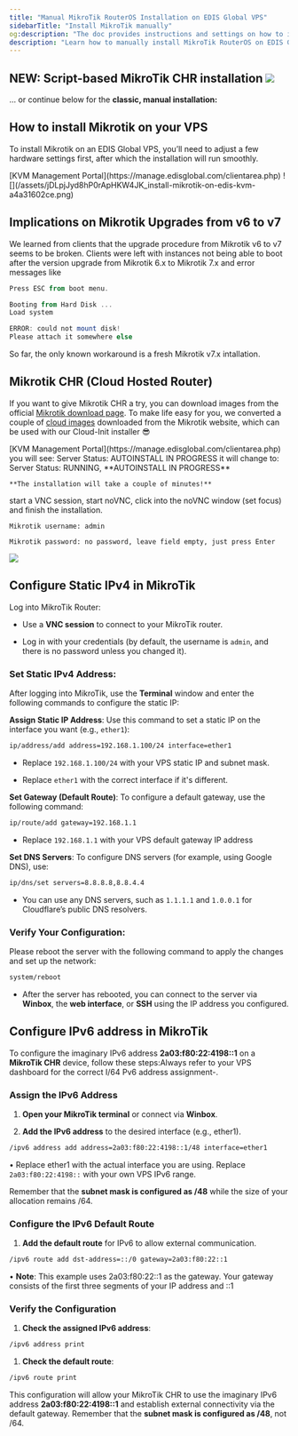 ```yaml
---
title: "Manual MikroTik RouterOS Installation on EDIS Global VPS"
sidebarTitle: "Install MikroTik manually"
og:description: "The doc provides instructions and settings on how to install Mikrotik on an EDIS Global VPS. This involves changing hardware settings such as the disk driver and network driver"
description: "Learn how to manually install MikroTik RouterOS on EDIS Global VPS. Follow step-by-step instructions, including adjusting hardware settings, to ensure a smooth and successful installation process."
---
```



NEW: Script-based MikroTik CHR installation&#x20;
![](/assets/09LZQI22gA6fwQ5vkQmgu_mikrotik-chr-installer-in-novnc.png)
----------------------------------------------------------------------




<CtaButton label="Mikrotik CHR installation script" link="../advanced-setup-guides/script-based-mikrotik-router-os-installation-guide-winbox" />

... or continue below for the **classic, manual installation:**

## How to install Mikrotik on your VPS

To install Mikrotik on an EDIS Global VPS, you’ll need to adjust a few hardware settings first, after which the installation will run smoothly.

<Steps>
  <Step title="Log in to your">
    [KVM Management Portal](https://manage.edisglobal.com/clientarea.php)
  </Step>

  <Step title="Locate your VPS in the Services tab" />

  <Step title="Head to KVM Settings (button)" />

  <Step title="Change Disk driver to IDE" />

  <Step title="Change Network Driver to E100" />

  <Step title="Cold-Boot your VPS">
    ![](/assets/jDLpjJyd8hP0rApHKW4JK_install-mikrotik-on-edis-kvm-a4a31602ce.png)
  </Step>
</Steps>

## Implications on Mikrotik Upgrades from v6 to v7

We learned from clients that the upgrade procedure from Mikrotik v6 to v7 seems to be broken. Clients were left with instances not being able to boot after the version upgrade from Mikrotik 6.x to Mikrotik 7.x and error messages like

```powershell VNC
Press ESC from boot menu.

Booting from Hard Disk ...
Load system

ERROR: could not mount disk!
Please attach it somewhere else

```

So far, the only known workaround is a fresh Mikrotik v7.x intallation.&#x20;

## Mikrotik CHR (Cloud Hosted Router)

If you want to give Mikrotik CHR a try, you can download images from the official <a href="https://mikrotik.com/download" target="_blank">Mikrotik download page</a>. To make life easy for you, we converted a couple of <a href="https://files.edisglobal.com/index.php/s/Jph4RkS7Cgw0ryY" target="_blank">cloud images</a> downloaded from the Mikrotik website, which can be used with our Cloud-Init installer 😎

<Steps>
  <Step title="Log in to your">
    [KVM Management Portal](https://manage.edisglobal.com/clientarea.php)
  </Step>

  <Step title="Locate your VPS in the Services tab" />

  <Step title="Head to KVM Settings (button)" />

  <Step title="Change Disk driver to IDE" />

  <Step title="Change Network Driver to E100" />

  <Step title="Click on Autoinstall OS (button)" />

  <Step title="Proceed to Custom Cloud-Init Images (tab)" />

  <Step title="Upload the .qcow2 file and proceed with the installation (pick any password)">
    you will see: Server Status: AUTOINSTALL IN PROGRESS
    it will change to: Server Status: RUNNING, **AUTOINSTALL IN PROGRESS**

    **The installation will take a couple of minutes!**
  </Step>

  <Step title="Once the installer is done (Server Status: RUNNING)">
    start a VNC session, start noVNC, click into the noVNC window (set focus)
    and finish the installation.

    Mikrotik username: admin
    
    Mikrotik password: no password, leave field empty, just press Enter
  </Step>
</Steps>

![](/assets/09LZQI22gA6fwQ5vkQmgu_mikrotik-chr-installer-in-novnc.png)

## Configure Static IPv4 in MikroTik

Log into MikroTik Router:

* Use a **VNC session** to connect to your MikroTik router.

* Log in with your credentials (by default, the username is `admin`, and there is no password unless you changed it).

### Set Static IPv4 Address:

After logging into MikroTik, use the **Terminal** window and enter the following commands to configure the static IP:

**Assign Static IP Address**:
Use this command to set a static IP on the interface you want (e.g., `ether1`):

```bash
ip/address/add address=192.168.1.100/24 interface=ether1
```

* Replace `192.168.1.100/24` with your VPS static IP and subnet mask.

* Replace `ether1` with the correct interface if it's different.

**Set Gateway (Default Route)**:
To configure a default gateway, use the following command:

```bash
ip/route/add gateway=192.168.1.1
```

* Replace `192.168.1.1` with your VPS default gateway IP address

**Set DNS Servers**:
To configure DNS servers (for example, using Google DNS), use:

```bash
ip/dns/set servers=8.8.8.8,8.8.4.4
```

* You can use any DNS servers, such as `1.1.1.1` and `1.0.0.1` for Cloudflare’s public DNS resolvers.

### Verify Your Configuration:

Please reboot the server with the following command to apply the changes and set up the network:

```bash
system/reboot
```

* After the server has rebooted, you can connect to the server via **Winbox**, the **web interface**, or **SSH** using the IP address you configured.

## Configure IPv6 address in MikroTik

To configure the imaginary IPv6 address **2a03:f80:22:4198::1** on a **MikroTik CHR** device, follow these steps:Always refer to your VPS dashboard for the correct I/64 Pv6 address assignment-.

### **Assign the IPv6 Address**

1. **Open your MikroTik terminal** or connect via **Winbox**.

2. **Add the IPv6 address** to the desired interface (e.g., ether1).

```bash
/ipv6 address add address=2a03:f80:22:4198::1/48 interface=ether1
```

• Replace ether1 with the actual interface you are using. Replace `2a03:f80:22:4198::` with your own VPS IPv6 range.

Remember that the **subnet mask is configured as /48** while the size of your allocation remains /64.

### Configure the IPv6 Default Route

1. **Add the default route** for IPv6 to allow external communication.

```bash
/ipv6 route add dst-address=::/0 gateway=2a03:f80:22::1
```

• **Note**: This example uses 2a03:f80:22::1 as the gateway. Your gateway consists of the first three segments of your IP address and ::1

### **Verify the Configuration**

1. **Check the assigned IPv6 address**:

```bash
/ipv6 address print
```

1. **Check the default route**:

```bash
/ipv6 route print
```

This configuration will allow your MikroTik CHR to use the imaginary IPv6 address **2a03:f80:22:4198::1** and establish external connectivity via the default gateway. Remember that the **subnet mask is configured as /48**, not /64.